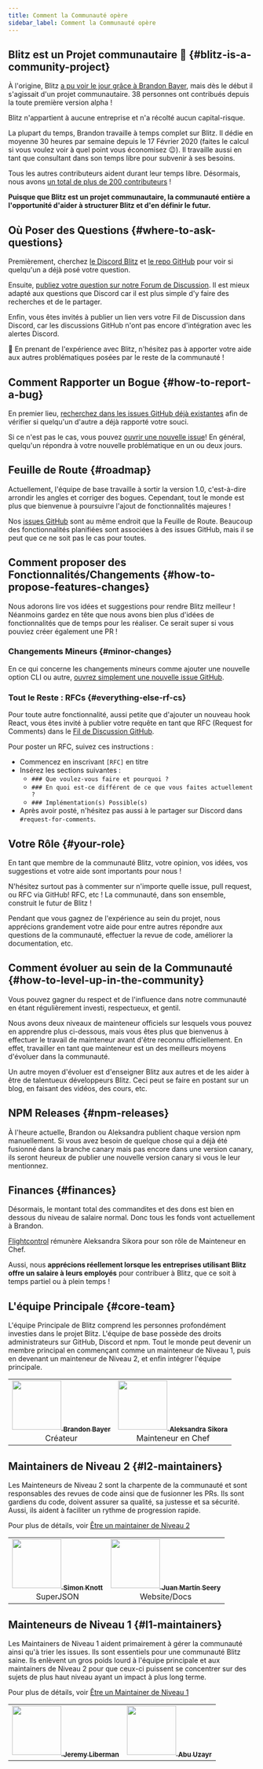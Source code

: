 ```yaml
---
title: Comment la Communauté opère
sidebar_label: Comment la Communauté opère
---
```


## Blitz est un Projet communautaire 🤝 {#blitz-is-a-community-project}

À l'origine, Blitz [a pu voir le jour grâce à Brandon Bayer](./community-history), mais
dès le début il s'agissait d'un projet communautaire. 38 personnes
ont contribués depuis la toute première version alpha !

Blitz n'appartient à aucune entreprise et n'a récolté aucun capital-risque.

La plupart du temps, Brandon travaille à temps complet sur Blitz. Il dédie en moyenne 30 heures par semaine
depuis le 17 Février 2020 (faites le calcul si vous voulez voir à quel point
vous économisez 😉). Il travaille aussi en tant que consultant dans son temps libre
pour subvenir à ses besoins.

Tous les autres contributeurs aident durant leur temps libre. Désormais, nous avons
[un total de plus de 200 contributeurs](https://github.com/blitz-js/blitz#contributors-) !

**Puisque que Blitz est un projet communautaire, la communauté entière a l'opportunité d'aider à structurer Blitz et d'en définir le futur.**

## Où Poser des Questions {#where-to-ask-questions}

Premièrement, cherchez [le Discord Blitz](https://discord.blitzjs.com) et
[le repo GitHub](https://github.com/blitz-js/blitz) pour voir si quelqu'un a
déjà posé votre question.

Ensuite, [publiez votre question sur notre Forum de Discussion](https://github.com/blitz-js/blitz/discussions). 
Il est mieux adapté aux questions que Discord car il est plus simple d'y faire des recherches et de le partager.

Enfin, vous êtes invités à publier un lien vers votre Fil de Discussion dans Discord,
car les discussions GitHub n'ont pas encore d'intégration avec les alertes Discord.

🙏 En prenant de l'expérience avec Blitz, n'hésitez pas à apporter votre aide aux autres problématiques posées
par le reste de la communauté !

## Comment Rapporter un Bogue {#how-to-report-a-bug}

En premier lieu,
[recherchez dans les issues GitHub déjà existantes](https://github.com/blitz-js/blitz/issues?q=is%3Aissue)
afin de vérifier si quelqu'un d'autre a déjà rapporté votre souci.

Si ce n'est pas le cas, vous pouvez
[ouvrir une nouvelle issue](https://github.com/blitz-js/blitz/issues/new/choose)!
En général, quelqu'un répondra à votre nouvelle problématique en un ou deux jours.

## Feuille de Route {#roadmap}

Actuellement, l'équipe de base travaille à sortir la version 1.0, c'est-à-dire
arrondir les angles et corriger des bogues. Cependant, tout le monde est plus que bienvenue
à poursuivre l'ajout de fonctionnalités majeures !

Nos [issues GitHub](https://github.com/blitz-js/blitz/issues) sont au même endroit
que la Feuille de Route. Beaucoup des fonctionnalités planifiées sont associées à des issues GitHub, mais
il se peut que ce ne soit pas le cas pour toutes.

## Comment proposer des Fonctionnalités/Changements {#how-to-propose-features-changes}

Nous adorons lire vos idées et suggestions pour rendre Blitz meilleur ! Néanmoins gardez en tête que nous avons bien plus d'idées de fonctionnalités que de temps pour les réaliser. Ce serait super si vous pouviez créer également une PR !

### Changements Mineurs {#minor-changes}

En ce qui concerne les changements mineurs comme ajouter une nouvelle option CLI ou autre,
[ouvrez simplement une nouvelle issue GitHub](https://github.com/blitz-js/blitz/issues/new/choose).

### Tout le Reste : RFCs {#everything-else-rf-cs}

Pour toute autre fonctionnalité, aussi petite que d'ajouter un nouveau hook React,
vous êtes invité à publier votre requête en tant que RFC (Request for Comments) dans le
[Fil de Discussion GitHub](https://github.com/blitz-js/blitz/discussions/category_choices).

Pour poster un RFC, suivez ces instructions :

- Commencez en inscrivant `[RFC]` en titre
- Insérez les sections suivantes :
  - `### Que voulez-vous faire et pourquoi ?`
  - `### En quoi est-ce différent de ce que vous faites actuellement ?`
  - `### Implémentation(s) Possible(s)`
- Après avoir posté, n'hésitez pas aussi à le partager sur Discord dans
  `#request-for-comments`.

## Votre Rôle {#your-role}

En tant que membre de la communauté Blitz, votre opinion, vos idées, vos suggestions et votre aide sont importants pour nous !

N'hésitez surtout pas à commenter sur n'importe quelle issue, pull request, ou RFC via GitHub!
RFC, etc ! La communauté, dans son ensemble, construit le futur de Blitz !

Pendant que vous gagnez de l'expérience au sein du projet, nous apprécions grandement votre aide pour entre autres répondre aux questions de la communauté, effectuer la revue de code, améliorer la documentation, etc.

## Comment évoluer au sein de la Communauté {#how-to-level-up-in-the-community}

Vous pouvez gagner du respect et de l'influence dans notre communauté en étant régulièrement
investi, respectueux, et gentil.

Nous avons deux niveaux de mainteneur officiels sur lesquels vous pouvez en apprendre plus ci-dessous, mais vous
êtes plus que bienvenus à effectuer le travail de mainteneur avant d'être reconnu officiellement. En effet, travailler en tant que mainteneur est un des
meilleurs moyens d'évoluer dans la communauté.

Un autre moyen d'évoluer est d'enseigner Blitz aux autres et
de les aider à être de talentueux développeurs Blitz. Ceci peut se faire en postant sur un blog,
en faisant des vidéos, des cours, etc.

## NPM Releases {#npm-releases}

À l'heure actuelle, Brandon ou Aleksandra publient chaque version npm manuellement. Si vous avez besoin de quelque chose qui a déjà été fusionné dans la branche canary mais pas encore dans une version canary, ils seront heureux de publier une nouvelle version canary si vous le leur mentionnez.

## Finances {#finances}

Désormais, le montant total des commandites et des dons est bien en dessous du
niveau de salaire normal. Donc tous les fonds vont actuellement à Brandon.

[Flightcontrol](http://flightcontrol.dev/) rémunère Aleksandra Sikora pour son rôle de Mainteneur en Chef.

Aussi, nous **apprécions réellement lorsque les entreprises utilisant Blitz offre un salaire à leurs
employés** pour contribuer à Blitz, que ce soit à temps partiel ou à plein temps !

## L'équipe Principale {#core-team}

L'équipe Principale de Blitz comprend les personnes profondément investies dans le projet Blitz.
L'équipe de base possède des droits administrateurs sur GitHub, Discord et npm. Tout le monde peut
devenir un membre principal en commençant comme un mainteneur de Niveau 1, puis en devenant un mainteneur
de Niveau 2, et enfin intégrer l'équipe principale.

<table>
  <tr>
    <td align="center">
      <a href="https://twitter.com/flybayer">
        <img
          src="https://avatars3.githubusercontent.com/u/8813276?v=4"
          width="100px;"
          alt=""
        />
        <sub>
          <b>Brandon Bayer</b>
        </sub>
      </a>
      <br />
      Créateur
    </td>
    <td align="center">
      <a href="http://aleksandra.codes">
        <img
          src="https://avatars.githubusercontent.com/u/9019397?v=4?s=100"
          width="100px;"
          alt=""
        />
        <sub>
          <b>Aleksandra Sikora</b>
        </sub>
      </a>
      <br />
      Mainteneur en Chef
    </td>
  </tr>
</table>

## Maintainers de Niveau 2 {#l2-maintainers}

Les Mainteneurs de Niveau 2 sont la charpente de la communauté et sont responsables
des revues de code ainsi que de fusionner les PRs. Ils sont gardiens du code, doivent assurer
sa qualité, sa justesse et sa sécurité. Aussi, ils aident à faciliter un rythme de progression rapide.

Pour plus de détails, voir [Être un maintainer de Niveau 2](./maintainers)

<table>
  <tr>
    <td align="center">
      <a href="http://simonknott.de">
        <img
          src="https://avatars1.githubusercontent.com/u/14912729?v=4"
          width="100px;"
          alt=""
        />
        <sub>
          <b>Simon Knott</b>
        </sub>
      </a>
      <br />
      SuperJSON
    </td>
    <td align="center">
      <a href="https://juanm04.com">
        <img
          src="https://avatars0.githubusercontent.com/u/16712703?v=4"
          width="100px;"
          alt=""
        />
        <sub>
          <b>Juan Martín Seery</b>
        </sub>
      </a>
      <br />
      Website/Docs
    </td>
  </tr>
</table>

## Mainteneurs de Niveau 1 {#l1-maintainers}

Les Maintainers de Niveau 1 aident primairement à gérer la communauté ainsi qu'à trier les issues.
Ils sont essentiels pour une communauté Blitz saine. Ils enlèvent un gros
poids lourd à l'équipe principale et aux maintainers de Niveau 2 pour que ceux-ci puissent se concentrer sur
des sujets de plus haut niveau ayant un impact à plus long terme.

Pour plus de détails, voir [Être un Maintainer de Niveau 1](./maintainers)

<table>
  <tr>
    <td align="center">
      <a href="http://jeremyliberman.com/">
        <img
          src="https://avatars3.githubusercontent.com/u/2754163?v=4"
          width="100px;"
          alt=""
        />
        <sub>
          <b>Jeremy Liberman</b>
        </sub>
      </a>
    </td>
    <td align="center">
      <a href="https://builtforfifty.com">
        <img
          src="https://avatars.githubusercontent.com/abuuzayr"
          width="100px;"
          alt=""
        />
        <sub>
          <b>Abu Uzayr</b>
        </sub>
      </a>
    </td>
  </tr>
</table>
